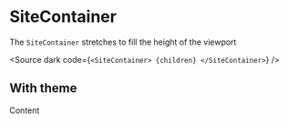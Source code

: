 
<Meta title="Components/SiteContainer" component={SiteContainer} />

# SiteContainer

The `SiteContainer` stretches to fill the height of the viewport

<Source dark code={`
  <SiteContainer>
    {children}
  </SiteContainer>
`} />

<Props of={SiteContainer} />

## With theme

<Preview>
  <Story name="With theme">
    <ThemeProvider theme={theme}>
      <SiteContainer>Content</SiteContainer>
    </ThemeProvider>
  </Story>
</Preview>


